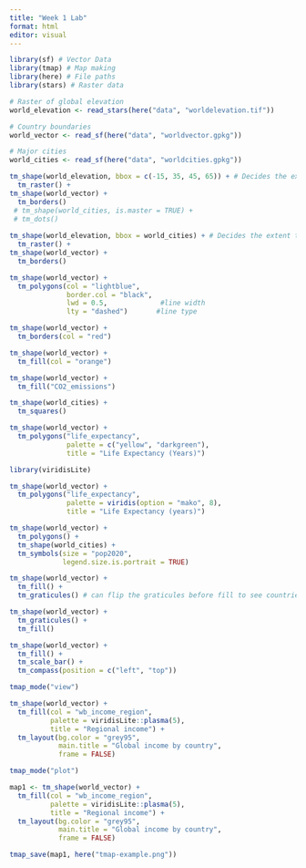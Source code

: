 ```yaml
---
title: "Week 1 Lab"
format: html
editor: visual
---
```

```r
library(sf) # Vector Data
library(tmap) # Map making
library(here) # File paths
library(stars) # Raster data
```
```r
# Raster of global elevation
world_elevation <- read_stars(here("data", "worldelevation.tif"))

# Country boundaries
world_vector <- read_sf(here("data", "worldvector.gpkg"))

# Major cities
world_cities <- read_sf(here("data", "worldcities.gpkg"))

```

```r
tm_shape(world_elevation, bbox = c(-15, 35, 45, 65)) + # Decides the extent to which we are going to visualize, creates a zoom in around Europe
  tm_raster() +
tm_shape(world_vector) + 
  tm_borders() 
 # tm_shape(world_cities, is.master = TRUE) +
 # tm_dots() 
  
tm_shape(world_elevation, bbox = world_cities) + # Decides the extent to which we are going to visualize, creates box around world cities but does not place the cities
  tm_raster() +
tm_shape(world_vector) + 
  tm_borders() 
```
```r
tm_shape(world_vector) +
  tm_polygons(col = "lightblue",
              border.col = "black",
              lwd = 0.5,             #line width
              lty = "dashed")       #line type
```
```r
tm_shape(world_vector) +
  tm_borders(col = "red") 
```
```r
tm_shape(world_vector) +
  tm_fill(col = "orange")
```
```r
tm_shape(world_vector) +
  tm_fill("CO2_emissions")
```

```r
tm_shape(world_cities) +
  tm_squares()
```
```r
tm_shape(world_vector) +
  tm_polygons("life_expectancy", 
              palette = c("yellow", "darkgreen"),
              title = "Life Expectancy (Years)")
```
```r
library(viridisLite)

tm_shape(world_vector) +
  tm_polygons("life_expectancy",
              palette = viridis(option = "mako", 8),
              title = "Life Expectancy (years)")
```
```r
tm_shape(world_vector) +
  tm_polygons() +
  tm_shape(world_cities) +
  tm_symbols(size = "pop2020",
             legend.size.is.portrait = TRUE)
```

```r
tm_shape(world_vector) +
  tm_fill() +
  tm_graticules() # can flip the graticules before fill to see countries on top of graticules

tm_shape(world_vector) +
  tm_graticules() +
  tm_fill()
```
```r
tm_shape(world_vector) +
  tm_fill() +
  tm_scale_bar() +
  tm_compass(position = c("left", "top"))
```

```r
tmap_mode("view") 

tm_shape(world_vector) +
  tm_fill(col = "wb_income_region", 
          palette = viridisLite::plasma(5), 
          title = "Regional income") +
  tm_layout(bg.color = "grey95",
            main.title = "Global income by country",
            frame = FALSE)


```
```r
tmap_mode("plot")

map1 <- tm_shape(world_vector) +
  tm_fill(col = "wb_income_region", 
          palette = viridisLite::plasma(5), 
          title = "Regional income") +
  tm_layout(bg.color = "grey95",
            main.title = "Global income by country",
            frame = FALSE)

tmap_save(map1, here("tmap-example.png"))
```

